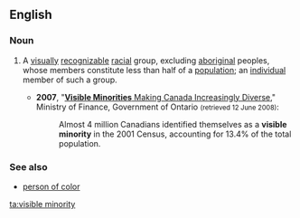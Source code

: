 ==English==
{{wikipedia}}

===Noun===
{{en-noun|head=[[visible]] [[minority]]|visible minorities}}

# {{context|Canada|lang=en}} A [[visually]] [[recognizable]] [[racial]] group, excluding [[aboriginal]] peoples, whose members constitute less than half of a [[population]]; an [[individual]] member of such a group.
#*'''2007''', "[http://www.fin.gov.on.ca/english/economy/demographics/census/cenhi6.html '''Visible Minorities''' Making Canada Increasingly Diverse]," Ministry of Finance, Government of Ontario <small>(retrieved 12 June 2008)</small>:
#*:Almost 4 million Canadians identified themselves as a '''visible minority''' in the 2001 Census, accounting for 13.4% of the total population.

===See also===
* [[person of color]]

[[ta:visible minority]]